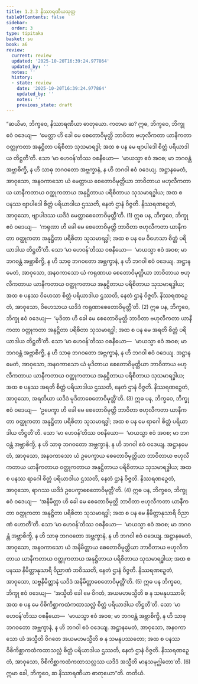 ```yaml
---
title: 1.2.3 နိဿာရဏီယသုတ္တ
tableOfContents: false
sidebar:
  order: 3
type: tipitaka
basket: su
book: a6
review:
  current: review
  updated: '2025-10-20T16:39:24.977864'
  updated_by: ''
  notes: ''
  history:
  - state: review
    date: '2025-10-20T16:39:24.977864'
    updated_by: ''
    notes: ''
    previous_state: draft
---
```



<DynamicBreadcrumb />


<ReviewStatus review={frontmatter.review} showDetails={true} />

<HypothesisAnnotation frontmatter={frontmatter} />

<Division number="13" book="a6" e="ch" v="16" p="257">

<Paragraph number="60" book="a6">
“ဆယိမာ, ဘိက္ခဝေ, နိဿာရဏီယာ ဓာတုယော. ကတမာ ဆ? ဣဓ, ဘိက္ခဝေ, ဘိက္ခု ဧဝံ ဝဒေယျ—  ‘မေတ္တာ ဟိ ခေါ မေ စေတောဝိမုတ္တိ ဘာဝိတာ ဗဟုလီကတာ ယာနီကတာ ဝတ္ထုကတာ အနုဋ္ဌိတာ ပရိစိတာ သုသမာရဒ္ဓါ; အထ စ ပန မေ ဗျာပါဒေါ စိတ္တံ ပရိယာဒါယ တိဋ္ဌတီ’တိ. သော ‘မာ ဟေဝန်’တိဿ ဝစနီယော—  ‘မာယသ္မာ ဧဝံ အဝစ; မာ ဘဂဝန္တံ အဗ္ဘာစိက္ခိ, န ဟိ သာဓု ဘဂဝတော အဗ္ဘက္ခာနံ, န ဟိ ဘဂဝါ ဧဝံ ဝဒေယျ. အဋ္ဌာနမေတံ, အာဝုသော, အနဝကာသော ယံ မေတ္တာယ စေတောဝိမုတ္တိယာ ဘာဝိတာယ ဗဟုလီကတာယ ယာနီကတာယ ဝတ္ထုကတာယ အနုဋ္ဌိတာယ ပရိစိတာယ သုသမာရဒ္ဓါယ; အထ စ ပနဿ ဗျာပါဒေါ စိတ္တံ ပရိယာဒါယ ဌဿတိ, နေတံ ဌာနံ ဝိဇ္ဇတိ. နိဿရဏဉှေတံ, အာဝုသော, ဗျာပါဒဿ ယဒိဒံ မေတ္တာစေတောဝိမုတ္တီ’တိ. (1)
</Paragraph>

<Paragraph number="61" book="a6">
ဣဓ ပန, ဘိက္ခဝေ, ဘိက္ခု ဧဝံ ဝဒေယျ—  ‘ကရုဏာ ဟိ ခေါ မေ စေတောဝိမုတ္တိ ဘာဝိတာ ဗဟုလီကတာ ယာနီကတာ ဝတ္ထုကတာ အနုဋ္ဌိတာ ပရိစိတာ သုသမာရဒ္ဓါ; အထ စ ပန မေ ဝိဟေသာ စိတ္တံ ပရိယာဒါယ တိဋ္ဌတီ’တိ. သော ‘မာ ဟေဝန်’တိဿ ဝစနီယော—  ‘မာယသ္မာ ဧဝံ အဝစ; မာ ဘဂဝန္တံ အဗ္ဘာစိက္ခိ, န ဟိ သာဓု ဘဂဝတော အဗ္ဘက္ခာနံ, န ဟိ ဘဂဝါ ဧဝံ ဝဒေယျ. အဋ္ဌာနမေတံ, အာဝုသော, အနဝကာသော ယံ ကရုဏာယ စေတောဝိမုတ္တိယာ ဘာဝိတာယ ဗဟုလီကတာယ ယာနီကတာယ ဝတ္ထုကတာယ အနုဋ္ဌိတာယ ပရိစိတာယ သုသမာရဒ္ဓါယ; အထ စ ပနဿ ဝိဟေသာ စိတ္တံ ပရိယာဒါယ ဌဿတိ, နေတံ ဌာနံ ဝိဇ္ဇတိ. နိဿရဏဉှေတံ, အာဝုသော, ဝိဟေသာယ ယဒိဒံ ကရုဏာစေတောဝိမုတ္တီ’တိ. (2)
</Paragraph>

<Paragraph number="62" book="a6">
ဣဓ ပန, ဘိက္ခဝေ, ဘိက္ခု ဧဝံ ဝဒေယျ—  ‘မုဒိတာ ဟိ ခေါ မေ စေတောဝိမုတ္တိ ဘာဝိတာ ဗဟုလီကတာ ယာနီကတာ ဝတ္ထုကတာ အနုဋ္ဌိတာ ပရိစိတာ သုသမာရဒ္ဓါ; အထ စ ပန မေ အရတိ စိတ္တံ ပရိယာဒါယ တိဋ္ဌတီ’တိ. သော ‘မာ ဟေဝန်’တိဿ ဝစနီယော—  ‘မာယသ္မာ ဧဝံ အဝစ; မာ ဘဂဝန္တံ အဗ္ဘာစိက္ခိ, န ဟိ သာဓု ဘဂဝတော အဗ္ဘက္ခာနံ, န ဟိ ဘဂဝါ ဧဝံ ဝဒေယျ. အဋ္ဌာနမေတံ, အာဝုသော, အနဝကာသော ယံ မုဒိတာယ စေတောဝိမုတ္တိယာ ဘာဝိတာယ ဗဟုလီကတာယ ယာနီကတာယ ဝတ္ထုကတာယ အနုဋ္ဌိတာယ ပရိစိတာယ သုသမာရဒ္ဓါယ; အထ စ ပနဿ အရတိ စိတ္တံ ပရိယာဒါယ ဌဿတိ, နေတံ ဌာနံ ဝိဇ္ဇတိ. နိဿရဏဉှေတံ, အာဝုသော, အရတိယာ ယဒိဒံ မုဒိတာစေတောဝိမုတ္တီ’တိ. (3)
</Paragraph>

<Paragraph number="63" book="a6">
ဣဓ ပန, ဘိက္ခဝေ, ဘိက္ခု ဧဝံ ဝဒေယျ—  ‘ဥပေက္ခာ ဟိ ခေါ မေ စေတောဝိမုတ္တိ ဘာဝိတာ ဗဟုလီကတာ ယာနီကတာ ဝတ္ထုကတာ အနုဋ္ဌိတာ ပရိစိတာ သုသမာရဒ္ဓါ; အထ စ ပန မေ ရာဂေါ စိတ္တံ ပရိယာဒါယ တိဋ္ဌတီ’တိ. သော ‘မာ ဟေဝန်’တိဿ ဝစနီယော—  ‘မာယသ္မာ ဧဝံ အဝစ; မာ ဘဂဝန္တံ အဗ္ဘာစိက္ခိ, န ဟိ သာဓု ဘဂဝတော အဗ္ဘက္ခာနံ, န ဟိ ဘဂဝါ ဧဝံ ဝဒေယျ. အဋ္ဌာနမေတံ, အာဝုသော, အနဝကာသော ယံ ဥပေက္ခာယ စေတောဝိမုတ္တိယာ ဘာဝိတာယ ဗဟုလီကတာယ ယာနီကတာယ ဝတ္ထုကတာယ အနုဋ္ဌိတာယ ပရိစိတာယ သုသမာရဒ္ဓါယ; အထ စ ပနဿ ရာဂေါ စိတ္တံ ပရိယာဒါယ ဌဿတိ, နေတံ ဌာနံ ဝိဇ္ဇတိ. နိဿရဏဉှေတံ, အာဝုသော, ရာဂဿ ယဒိဒံ ဥပေက္ခာစေတောဝိမုတ္တီ’တိ. (4)
</Paragraph>

<Paragraph number="64" book="a6">
ဣဓ ပန, ဘိက္ခဝေ, ဘိက္ခု ဧဝံ ဝဒေယျ—  ‘အနိမိတ္တာ ဟိ ခေါ မေ စေတောဝိမုတ္တိ ဘာဝိတာ ဗဟုလီကတာ ယာနီကတာ ဝတ္ထုကတာ အနုဋ္ဌိတာ ပရိစိတာ သုသမာရဒ္ဓါ; အထ စ ပန မေ နိမိတ္တာနုသာရိ ဝိညာဏံ ဟောတီ’တိ. သော ‘မာ ဟေဝန်’တိဿ ဝစနီယော—  ‘မာယသ္မာ ဧဝံ အဝစ; မာ ဘဂဝန္တံ အဗ္ဘာစိက္ခိ, န ဟိ သာဓု ဘဂဝတော အဗ္ဘက္ခာနံ, န ဟိ ဘဂဝါ ဧဝံ ဝဒေယျ. အဋ္ဌာနမေတံ, အာဝုသော, အနဝကာသော ယံ အနိမိတ္တာယ စေတောဝိမုတ္တိယာ ဘာဝိတာယ ဗဟုလီကတာယ ယာနီကတာယ ဝတ္ထုကတာယ အနုဋ္ဌိတာယ ပရိစိတာယ သုသမာရဒ္ဓါယ; အထ စ ပနဿ နိမိတ္တာနုသာရိ ဝိညာဏံ ဘဝိဿတိ, နေတံ ဌာနံ ဝိဇ္ဇတိ. နိဿရဏဉှေတံ, အာဝုသော, သဗ္ဗနိမိတ္တာနံ ယဒိဒံ အနိမိတ္တာစေတောဝိမုတ္တီ’တိ. (5)
</Paragraph>

<Paragraph number="65" book="a6">
ဣဓ ပန ဘိက္ခဝေ, ဘိက္ခု ဧဝံ ဝဒေယျ—  ‘အသ္မီတိ ခေါ မေ ဝိဂတံ, အယမဟမသ္မီတိ စ န သမနုပဿာမိ; အထ စ ပန မေ ဝိစိကိစ္ဆာကထံကထာသလ္လံ စိတ္တံ ပရိယာဒါယ တိဋ္ဌတီ’တိ. သော ‘မာ ဟေဝန်’တိဿ ဝစနီယော—  ‘မာယသ္မာ ဧဝံ အဝစ; မာ ဘဂဝန္တံ အဗ္ဘာစိက္ခိ, န ဟိ သာဓု ဘဂဝတော အဗ္ဘက္ခာနံ, န ဟိ ဘဂဝါ ဧဝံ ဝဒေယျ. အဋ္ဌာနမေတံ, အာဝုသော, အနဝကာသော ယံ အသ္မီတိ ဝိဂတေ အယမဟမသ္မီတိ စ န သမနုပဿတော; အထ စ ပနဿ ဝိစိကိစ္ဆာကထံကထာသလ္လံ စိတ္တံ ပရိယာဒါယ ဌဿတိ, နေတံ ဌာနံ ဝိဇ္ဇတိ. နိဿရဏဉှေတံ, အာဝုသော, ဝိစိကိစ္ဆာကထံကထာသလ္လဿ ယဒိဒံ အသ္မီတိ မာနသမုဂ္ဃါတော’တိ. (6)
</Paragraph>

<Paragraph number="66" book="a6">
ဣမာ ခေါ, ဘိက္ခဝေ, ဆ နိဿာရဏီယာ ဓာတုယော”တိ.

</Paragraph>
</Division>

<Paragraph number="67" type="center" book="a6">
တတိယံ.
</Paragraph>